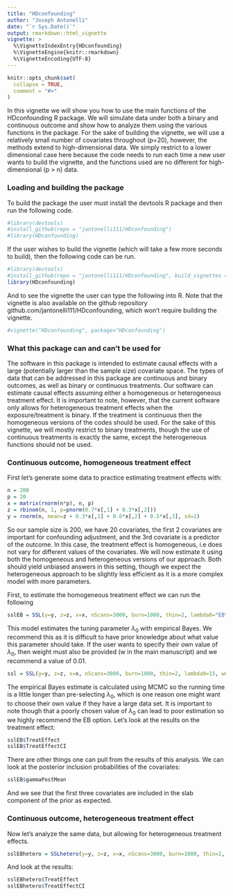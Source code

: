 ```yaml
---
title: "HDconfounding"
author: "Joseph Antonelli"
date: "`r Sys.Date()`"
output: rmarkdown::html_vignette
vignette: >
  %\VignetteIndexEntry{HDconfounding}
  %\VignetteEngine{knitr::rmarkdown}
  %\VignetteEncoding{UTF-8}
---
```


```r
knitr::opts_chunk$set(
  collapse = TRUE,
  comment = "#>"
)
```

In this vignette we will show you how to use the main functions of the HDconfounding R package. We will simulate data under both a binary and continuous outcome and show how to analyze them using the various functions in the package. For the sake of building the vignette, we will use a relatively small number of covariates throughout (p=20), however, the methods extend to high-dimensional data. We simply restrict to a lower dimensional case here because the code needs to run each time a new user wants to build the vignette, and the functions used are no different for high-dimensional (p > n) data.

### Loading and building the package

To build the package the user must install the devtools R package and then run the following code.


```r
#library(devtools)
#install_github(repo = "jantonelli111/HDconfounding")
#library(HDconfounding)
```

If the user wishes to build the vignette (which will take a few more seconds to build), then the following code can be run.


```r
#library(devtools)
#install_github(repo = "jantonelli111/HDconfounding", build_vignettes = TRUE)
library(HDconfounding)
```

And to see the vignette the user can type the following into R. Note that the vignette is also available on the github repository github.com/jantonelli111/HDconfounding, which won't require building the vignette.

```r
#vignette("HDconfounding", package="HDconfounding")
```

### What this package can and can't be used for

The software in this package is intended to estimate causal effects with a large (potentially larger than the sample size) covariate space. The types of data that can be addressed in this package are continuous and binary outcomes, as well as binary or continuous treatments. Our software can estimate causal effects assuming either a homogeneous or heterogeneous treatment effect. It is important to note, however, that the current software only allows for heterogeneous treatment effects when the exposure/treatment is binary. If the treatment is continuous then the homogeneous versions of the codes should be used. For the sake of this vignette, we will mostly restrict to binary treatments, though the use of continuous treatments is exactly the same, except the heterogeneous functions should not be used.

### Continuous outcome, homogeneous treatment effect

First let's generate some data to practice estimating treatment effects with:

```r
n = 200
p = 20
x = matrix(rnorm(n*p), n, p)
z = rbinom(n, 1, p=pnorm(0.7*x[,1] + 0.3*x[,2]))
y = rnorm(n, mean=z + 0.3*x[,1] + 0.6*x[,2] + 0.5*x[,3], sd=1)
```

So our sample size is 200, we have 20 covariates, the first 2 covariates are important for confounding adjustment, and the 3rd covariate is a predictor of the outcome. In this case, the treatment effect is homogeneous, i.e does not vary for different values of the covariates. We will now estimate it using both the homogeneous and heterogeneous versions of our approach. Both should yield unbiased answers in this setting, though we expect the heterogeneous approach to be slightly less efficient as it is a more complex model with more parameters.

First, to estimate the homogeneous treatment effect we can run the following

```r
sslEB = SSL(y=y, z=z, x=x, nScans=3000, burn=1000, thin=2, lambda0="EB")
```

This model estimates the tuning parameter $\lambda_0$ with empirical Bayes. We recommend this as it is difficult to have prior knowledge about what value this parameter should take. If the user wants to specify their own value of $\lambda_0$, then weight must also be provided (w in the main manuscript) and we recommend a value of 0.01.

```r
ssl = SSL(y=y, z=z, x=x, nScans=3000, burn=1000, thin=2, lambda0=15, weight = 0.01)
```

The empirical Bayes estimate is calculated using MCMC so the running time is a little longer than pre-selecting $\lambda_0$, which is one reason one might want to choose their own value if they have a large data set. It is important to note though that a poorly chosen value of $\lambda_0$ can lead to poor estimation so we highly recommend the EB option. Let's look at the results on the treatment effect:

```r
sslEB$TreatEffect
sslEB$TreatEffectCI
```

There are other things one can pull from the results of this analysis. We can look at the posterior inclusion probabilities of the covariates:

```r
sslEB$gammaPostMean
```

And we see that the first three covariates are included in the slab component of the prior as expected. 

### Continuous outcome, heterogeneous treatment effect

Now let's analyze the same data, but allowing for heterogeneous treatment effects. 

```r
sslEBhetero = SSLhetero(y=y, z=z, x=x, nScans=3000, burn=1000, thin=2, lambda0="EB")
```

And look at the results:

```r
sslEBhetero$TreatEffect
sslEBhetero$TreatEffectCI
```

